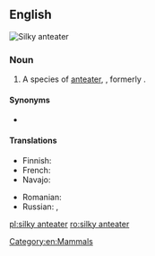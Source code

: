 ==English==
[[Image:Silky anteater.jpg|thumb|Silky anteater]]
{{wikipedia}}
{{wikispecies|Cyclopes didactylus}}
===Noun===
{{en-noun|head=[[silky]] [[anteater]]}}

# A species of [[anteater]], {{taxlink|Cyclopes didactylus|species|noshow=1}}, formerly {{taxlink|Myrmecophaga didactyla|species|noshow=1}}.

====Synonyms====
* {{vern|pygmy anteater|pedia=1}}

====Translations====
{{trans-top|Cyclopes didactylus}}
* Finnish: {{t|fi|pikkumuurahaiskarhu}}
* French: {{t+|fr|myrmidon|m}}
* Navajo: {{t|nv|wóláchííʼ yildeełíchilí}}
{{trans-mid}}
* Romanian: {{t|ro|furnicar pitic|m}}
* Russian: {{t|ru|ка́рликовый муравье́д|m|sc=Cyrl}}, {{t|ru|двупа́лый муравье́д|m|sc=Cyrl}}
{{trans-bottom}}

[[Category:en:Mammals]]

[[pl:silky anteater]]
[[ro:silky anteater]]